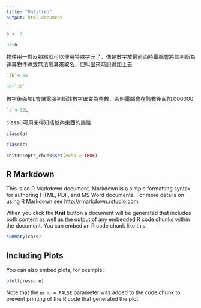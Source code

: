 ```yaml
---
title: "Untitled"
output: html_document
---
```

```r
a <- 2
```

```r
32+a
```
物件用一對反頓點就可以使用特殊字元了，像是數字放最前面時電腦會將其判斷為運算物件導致無法用其來取名，但叫出來時記得加上去
```r
`3b`<-55
```

```r
56-`3b`
```

數字後面加L會讓電腦判斷該數字確實為整數，否則電腦會在該數後面加.000000
```r
`c`<-32L
```

class()可用來得知括號內東西的屬性
```r
class(a)
```

```r
class(c)
```

```r
knitr::opts_chunk$set(echo = TRUE)
```

## R Markdown

This is an R Markdown document. Markdown is a simple formatting syntax for authoring HTML, PDF, and MS Word documents. For more details on using R Markdown see <http://rmarkdown.rstudio.com>.

When you click the **Knit** button a document will be generated that includes both content as well as the output of any embedded R code chunks within the document. You can embed an R code chunk like this:

```r
summary(cars)
```

## Including Plots

You can also embed plots, for example:

```r
plot(pressure)
```

Note that the `echo = FALSE` parameter was added to the code chunk to prevent printing of the R code that generated the plot.
